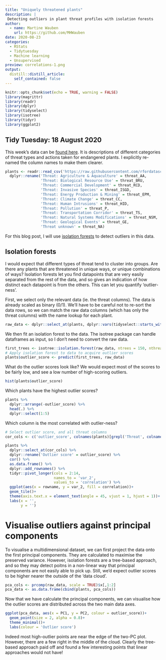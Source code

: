 ```yaml
---
title: "Uniquely threatened plants"
description: |
 Detecting outliers in plant threat profiles with isolation forests
author:
  - name: Martine Wauben 
    url: https://github.com/MHWauben
date: 2020-08-23
categories:
  - RStats
  - Tidytuesday
  - Machine learning
  - Unsupervised
preview: correlations-1.png
output:
  distill::distill_article:
    self_contained: false
---
```


```r
knitr::opts_chunk$set(echo = TRUE, warning = FALSE)
library(magrittr)
library(readr)
library(dplyr)
library(tidyselect)
library(isotree)
library(tidyr)
library(ggplot2)
```

## Tidy Tuesday: 18 August 2020

This week's data can be [found here](https://github.com/rfordatascience/tidytuesday/blob/master/data/2020/2020-08-18/readme.md). It is descriptions of different categories of threat types and actions taken for endangered plants. I explicitly re-named the column names to make them clearer.

```r
plants <- readr::read_csv('https://raw.githubusercontent.com/rfordatascience/tidytuesday/master/data/2020/2020-08-18/plants.csv') %>%
  dplyr::rename('Threat: Agriculture & Aquaculture' = threat_AA,
                'Threat: Biological Resource Use' = threat_BRU,
                'Threat: Commercial Development' = threat_RCD,
                'Threat: Invasive Species' = threat_ISGD,
                'Threat: Energy Production & Mining' = threat_EPM,
                'Threat: Climate Change' = threat_CC,
                'Threat: Human Intrusions' = threat_HID,
                'Threat: Pollution' = threat_P,
                'Threat: Transportation Corridor' = threat_TS,
                'Threat: Natural Systems Modifications' = threat_NSM,
                'Threat: Geological Events' = threat_GE,
                'Threat unknown' = threat_NA)
```

For this blog post, I will use [isolation forests](https://towardsdatascience.com/outlier-detection-with-isolation-forest-3d190448d45e) to detect outliers in this data. 

## Isolation forests

I would expect that different types of threat tend to cluster into groups. Are there any plants that are threatened in unique ways, or unique combinations of ways? Isolation forests let you find datapoints that are very easily separated from the rest of the data, and so gives an indication of how distinct each datapoint is from the others. This can let you quantify 'outlier-ness'.

First, we select only the relevant data (ie. the threat columns). The data is already scaled as binary (0/1). We'll have to be careful not to re-sort the data rows, so we can match the raw data columns (which has only the threat columns) with the name lookup for each plant. 

```r
raw_data <- dplyr::select_at(plants, dplyr::vars(tidyselect::starts_with('Threat')))
```

We then fit an isolation forest to the data. The isotree package can handle dataframes as input, so I don't need to convert the raw data.

```r
first_trees <- isotree::isolation.forest(raw_data, ntrees = 150, nthreads = 1)
# Apply isolation forest to data to acquire outlier scores
plants$outlier_score <- predict(first_trees, raw_data)
```

What do the outlier scores look like? We would expect most of the scores to be fairly low, and see a low number of high-scoring outliers. 

```r
hist(plants$outlier_score)
```


Which plants have the highest outlier scores?

```r
plants %>%
  dplyr::arrange(-outlier_score) %>%
  head(.) %>%
  dplyr::select(1:5)
```

Which column is the most correlated with outlier-ness?

```r
# Select outlier score, and all threat columns
cor_cols <- c('outlier_score', colnames(plants)[grepl('Threat', colnames(plants))])

plants %>%
  dplyr::select_at(cor_cols) %>%
  dplyr::rename('Outlier score' = outlier_score) %>%
  cor() %>%
  as.data.frame() %>%
  dplyr::add_rownames() %>%
  tidyr::pivot_longer(cols = 2:14,
                      names_to = 'var_2',
                      values_to = 'correlation') %>%
  ggplot(aes(x = rowname, y = var_2, fill = correlation))+
  geom_tile()+
  theme(axis.text.x = element_text(angle = 45, vjust = 1, hjust = 1))+
  labs(x = '',
       y = '')
```

# Visualise outliers against principal components

To visualise a multidimensional dataset, we can first project the data onto the first principal components. They are calculated to maximise the preserved variance. However, isolation forests are a tree-based approach, and so they may detect poitns in a non-linear way that principal components are not easily able to pick up. Still, we'd expect outlier scores to be higher nearer the outside of the 'data cloud'.

```r
pca_cols <- prcomp(raw_data, scale = TRUE)$x[,1:2]
pca_data <- as.data.frame(cbind(plants, pca_cols))
```

Now that we have calculate the principal components, we can visualise how the outlier scores are distributed across the two main data axes. 

```r
ggplot(pca_data, aes(x = PC1, y = PC2, colour = outlier_score))+
  geom_point(size = 2, alpha = 0.8)+
  theme_minimal()+
  labs(colour = 'Outlier score')
```

Indeed most high-outlier points are near the edge of the two-PC plot. However, there are a few right in the middle of the cloud. Clearly the tree-based approach paid off and found a few interesting points that linear approaches would not have!

